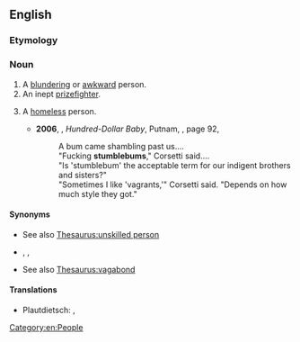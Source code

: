 ==English==

===Etymology===
{{compound|en|stumble|bum}}

===Noun===
{{en-noun}}

# A [[blundering]] or [[awkward]] person.
# An inept [[prizefighter]].
# {{lb|en|slang}} A [[homeless]] person.
#: {{synonyms|en|bum}}
#* '''2006''', {{w|Robert B. Parker}}, ''Hundred-Dollar Baby'', Putnam, {{ISBN|0399153764}}, page 92,
#*: A bum came shambling past us....
#*: "Fucking '''stumblebums'''," Corsetti said....
#*: "Is 'stumblebum' the acceptable term for our indigent brothers and sisters?"
#*: "Sometimes I like 'vagrants,'" Corsetti said. "Depends on how much style they got."

====Synonyms====
* {{sense|blundering person}} See also [[Thesaurus:unskilled person]]
* {{sense|inept prizefighter}} {{l|en|ham-and-egger}}, {{l|en|palooka}}, {{l|en|tomato can}}
* {{sense|homeless person}} See also [[Thesaurus:vagabond]]

====Translations====
{{trans-top|a blundering or awkward person}}
* Plautdietsch: {{t|pdt|Schlenkjafoot|m}}, {{t|pdt|Pultafoot|m}}
{{trans-mid}}
{{trans-bottom}}

[[Category:en:People]]